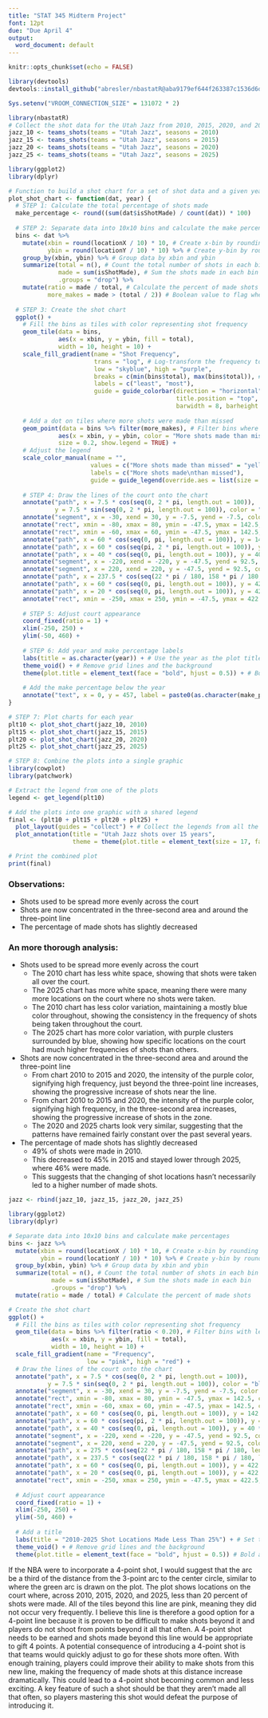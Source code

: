 ```yaml
---
title: "STAT 345 Midterm Project"
font: 12pt
due: "Due April 4"
output: 
  word_document: default
---
```


```r
knitr::opts_chunk$set(echo = FALSE)
```

```r
library(devtools)
devtools::install_github("abresler/nbastatR@aba9179ef644f263387c1536d6ddd26104d79cf4")
```

```r
Sys.setenv("VROOM_CONNECTION_SIZE" = 131072 * 2)

library(nbastatR)
# Collect the shot data for the Utah Jazz from 2010, 2015, 2020, and 2025
jazz_10 <- teams_shots(teams = "Utah Jazz", seasons = 2010)
jazz_15 <- teams_shots(teams = "Utah Jazz", seasons = 2015)
jazz_20 <- teams_shots(teams = "Utah Jazz", seasons = 2020)
jazz_25 <- teams_shots(teams = "Utah Jazz", seasons = 2025)
```

```r
library(ggplot2)
library(dplyr)

# Function to build a shot chart for a set of shot data and a given year
plot_shot_chart <- function(dat, year) {
  # STEP 1: Calculate the total percentage of shots made
  make_percentage <- round((sum(dat$isShotMade) / count(dat)) * 100)
  
  # STEP 2: Separate data into 10x10 bins and calculate the make percentage for the bin
  bins <- dat %>%
    mutate(xbin = round(locationX / 10) * 10, # Create x-bin by rounding locationX to the nearest 10
           ybin = round(locationY / 10) * 10) %>% # Create y-bin by rounding locationY to the nearest 10
    group_by(xbin, ybin) %>% # Group data by xbin and ybin
    summarize(total = n(), # Count the total number of shots in each bin
              made = sum(isShotMade), # Sum the shots made in each bin
              .groups = "drop") %>%
    mutate(ratio = made / total, # Calculate the percent of made shots in each bin
           more_makes = made > (total / 2)) # Boolean value to flag whether a bin has more makes than misses
  
  # STEP 3: Create the shot chart
  ggplot() +
    # Fill the bins as tiles with color representing shot frequency
    geom_tile(data = bins,
              aes(x = xbin, y = ybin, fill = total),
              width = 10, height = 10) +
    scale_fill_gradient(name = "Shot Frequency", 
                        trans = "log", # Log-transform the frequency to increase the spread among smaller frequency values for better visualization
                        low = "skyblue", high = "purple",
                        breaks = c(min(bins$total), max(bins$total)), # Only label the minimum and maximum values of the legend
                        labels = c("least", "most"),
                        guide = guide_colorbar(direction = "horizontal",
                                               title.position = "top",
                                               barwidth = 8, barheight = 1)) +
    
    # Add a dot on tiles where more shots were made than missed
    geom_point(data = bins %>% filter(more_makes), # Filter bins where more shots were made than missed
              aes(x = xbin, y = ybin, color = "More shots made than missed"),
              size = 0.2, show.legend = TRUE) +
    # Adjust the legend
    scale_color_manual(name = "", 
                       values = c("More shots made than missed" = "yellow"),
                       labels = c("More shots made\nthan missed"),
                       guide = guide_legend(override.aes = list(size = 5))) +
    
    # STEP 4: Draw the lines of the court onto the chart
    annotate("path", x = 7.5 * cos(seq(0, 2 * pi, length.out = 100)), 
             y = 7.5 * sin(seq(0, 2 * pi, length.out = 100)), color = "black") + # Hoop
    annotate("segment", x = -30, xend = 30, y = -7.5, yend = -7.5, color = "black") + # Backboard
    annotate("rect", xmin = -80, xmax = 80, ymin = -47.5, ymax = 142.5, color = "black", fill = NA) + # Outer box
    annotate("rect", xmin = -60, xmax = 60, ymin = -47.5, ymax = 142.5, color = "black", fill = NA) + # Inner box
    annotate("path", x = 60 * cos(seq(0, pi, length.out = 100)), y = 142.5 + 60 * sin(seq(0, pi, length.out = 100)), color = "black") + # Free throw arc
    annotate("path", x = 60 * cos(seq(pi, 2 * pi, length.out = 100)), y = 142.5 + 60 * sin(seq(pi, 2 * pi, length.out = 100)), color = "black", linetype = "dashed") + # Dashed free throw arc
    annotate("path", x = 40 * cos(seq(0, pi, length.out = 100)), y = 40 * sin(seq(0, pi, length.out = 100)), color = "black") + # Restricted arc
    annotate("segment", x = -220, xend = -220, y = -47.5, yend = 92.5, color = "black") + # Left three-point line
    annotate("segment", x = 220, xend = 220, y = -47.5, yend = 92.5, color = "black") + # Right three-point line
    annotate("path", x = 237.5 * cos(seq(22 * pi / 180, 158 * pi / 180, length.out = 100)), y = 237.5 * sin(seq(22 * pi / 180, 158 * pi / 180, length.out = 100)), color = "black") + # Three point arc
    annotate("path", x = 60 * cos(seq(0, pi, length.out = 100)), y = 422.5 + 60 * sin(seq(pi, 2*pi, length.out = 100)), color = "black") + # Outer center circle
    annotate("path", x = 20 * cos(seq(0, pi, length.out = 100)), y = 422.5 + 20 * sin(seq(pi, 2*pi, length.out = 100)), color = "black") + # Inner center circle
    annotate("rect", xmin = -250, xmax = 250, ymin = -47.5, ymax = 422.5, color = "black", fill = NA) + # Court boundary
    
    # STEP 5: Adjust court appearance
    coord_fixed(ratio = 1) +
    xlim(-250, 250) +
    ylim(-50, 460) +
    
    # STEP 6: Add year and make percentage labels
    labs(title = as.character(year)) + # Use the year as the plot title
    theme_void() + # Remove grid lines and the background
    theme(plot.title = element_text(face = "bold", hjust = 0.5)) + # Bold and center the year
    
    # Add the make percentage below the year
    annotate("text", x = 0, y = 457, label = paste0(as.character(make_percentage), "% made"), size = 3) 
}
```

```r
# STEP 7: Plot charts for each year
plt10 <- plot_shot_chart(jazz_10, 2010)
plt15 <- plot_shot_chart(jazz_15, 2015)
plt20 <- plot_shot_chart(jazz_20, 2020)
plt25 <- plot_shot_chart(jazz_25, 2025)
```

```r
# STEP 8: Combine the plots into a single graphic
library(cowplot)
library(patchwork)

# Extract the legend from one of the plots
legend <- get_legend(plt10)

# Add the plots into one graphic with a shared legend
final <- (plt10 + plt15 + plt20 + plt25) + 
  plot_layout(guides = "collect") + # Collect the legends from all the plots
  plot_annotation(title = "Utah Jazz shots over 15 years", 
                  theme = theme(plot.title = element_text(size = 17, face = "bold", hjust = 0.5))) # Add a title

# Print the combined plot
print(final)
```

### Observations:
* Shots used to be spread more evenly across the court
* Shots are now concentrated in the three-second area and around the three-point line
* The percentage of made shots has slightly decreased

\newpage

### An more thorough analysis:
* Shots used to be spread more evenly across the court
  * The 2010 chart has less white space, showing that shots were taken all over the court.
  * The 2025 chart has more white space, meaning there were many more locations on the court where no shots were taken.
  * The 2010 chart has less color variation, maintaining a mostly blue color throughout, showing the consistency in the frequency of shots being taken throughout the court.
  * The 2025 chart has more color variation, with purple clusters surrounded by blue, showing how specific locations on the court had much higher frequencies of shots than others.
* Shots are now concentrated in the three-second area and around the three-point line
  * From chart 2010 to 2015 and 2020, the intensity of the purple color, signifying high frequency, just beyond the three-point line increases, showing the progressive increase of shots near the line.
  * From chart 2010 to 2015 and 2020, the intensity of the purple color, signifying high frequency, in the three-second area increases, showing the progressive increase of shots in the zone.
  * The 2020 and 2025 charts look very similar, suggesting that the patterns have remained fairly constant over the past several years.
* The percentage of made shots has slightly decreased
  * 49% of shots were made in 2010.
  * This decreased to 45% in 2015 and stayed lower through 2025, where 46% were made.
  * This suggests that the changing of shot locations hasn't necessarily led to a higher number of made shots.
  
```r
jazz <- rbind(jazz_10, jazz_15, jazz_20, jazz_25)

library(ggplot2)
library(dplyr)

# Separate data into 10x10 bins and calculate make percentages
bins <- jazz %>%
  mutate(xbin = round(locationX / 10) * 10, # Create x-bin by rounding locationX to the nearest 10
         ybin = round(locationY / 10) * 10) %>% # Create y-bin by rounding locationY to the nearest 10
  group_by(xbin, ybin) %>% # Group data by xbin and ybin
  summarize(total = n(), # Count the total number of shots in each bin
            made = sum(isShotMade), # Sum the shots made in each bin
            .groups = "drop") %>%
  mutate(ratio = made / total) # Calculate the percent of made shots

# Create the shot chart
ggplot() +
  # Fill the bins as tiles with color representing shot frequency
  geom_tile(data = bins %>% filter(ratio < 0.20), # Filter bins with less than 25% made shots
            aes(x = xbin, y = ybin, fill = total),
            width = 10, height = 10) +
  scale_fill_gradient(name = "Frequency",
                      low = "pink", high = "red") +
  # Draw the lines of the court onto the chart
  annotate("path", x = 7.5 * cos(seq(0, 2 * pi, length.out = 100)), 
           y = 7.5 * sin(seq(0, 2 * pi, length.out = 100)), color = "black") + # Hoop
  annotate("segment", x = -30, xend = 30, y = -7.5, yend = -7.5, color = "black") + # Backboard
  annotate("rect", xmin = -80, xmax = 80, ymin = -47.5, ymax = 142.5, color = "black", fill = NA) + # Outer box
  annotate("rect", xmin = -60, xmax = 60, ymin = -47.5, ymax = 142.5, color = "black", fill = NA) + # Inner box
  annotate("path", x = 60 * cos(seq(0, pi, length.out = 100)), y = 142.5 + 60 * sin(seq(0, pi, length.out = 100)), color = "black") + # Free throw arc
  annotate("path", x = 60 * cos(seq(pi, 2 * pi, length.out = 100)), y = 142.5 + 60 * sin(seq(pi, 2 * pi, length.out = 100)), color = "black", linetype = "dashed") + # Dashed free throw arc
  annotate("path", x = 40 * cos(seq(0, pi, length.out = 100)), y = 40 * sin(seq(0, pi, length.out = 100)), color = "black") + # Restricted arc
  annotate("segment", x = -220, xend = -220, y = -47.5, yend = 92.5, color = "black") + # Left three-point line
  annotate("segment", x = 220, xend = 220, y = -47.5, yend = 92.5, color = "black") + # Right three-point line
  annotate("path", x = 275 * cos(seq(22 * pi / 180, 158 * pi / 180, length.out = 100)), y = 275 * sin(seq(22 * pi / 180, 158 * pi / 180, length.out = 100)), color = "green", size = 1) + # Suggested 4-point line
  annotate("path", x = 237.5 * cos(seq(22 * pi / 180, 158 * pi / 180, length.out = 100)), y = 237.5 * sin(seq(22 * pi / 180, 158 * pi / 180, length.out = 100)), color = "black") + # Three point arc
  annotate("path", x = 60 * cos(seq(0, pi, length.out = 100)), y = 422.5 + 60 * sin(seq(pi, 2*pi, length.out = 100)), color = "black") + # Outer center circle
  annotate("path", x = 20 * cos(seq(0, pi, length.out = 100)), y = 422.5 + 20 * sin(seq(pi, 2*pi, length.out = 100)), color = "black") + # Inner center circle
  annotate("rect", xmin = -250, xmax = 250, ymin = -47.5, ymax = 422.5, color = "black", fill = NA) + # Court boundary
  
  # Adjust court appearance
  coord_fixed(ratio = 1) +
  xlim(-250, 250) +
  ylim(-50, 460) +
  
  # Add a title
  labs(title = "2010-2025 Shot Locations Made Less Than 25%") + # Set title
  theme_void() + # Remove grid lines and the background
  theme(plot.title = element_text(face = "bold", hjust = 0.5)) # Bold and center the title
```

  If the NBA were to incorporate a 4-point shot, I would suggest that the arc be a third of the distance from the 3-point arc to the center circle, similar to where the green arc is drawn on the plot. The plot shows locations on the court where, across 2010, 2015, 2020, and 2025, less than 20 percent of shots were made. All of the tiles beyond this line are pink, meaning they did not occur very frequently. I believe this line is therefore a good option for a 4-point line because it is proven to be difficult to make shots beyond it and players do not shoot from points beyond it all that often. A 4-point shot needs to be earned and shots made beyond this line would be appropriate to gift 4 points.
  A potential consequence of introducing a 4-point shot is that teams would quickly adjust to go for these shots more often. With enough training, players could improve their ability to make shots from this new line, making the frequency of made shots at this distance increase dramatically. This could lead to a 4-point shot becoming common and less exciting. A key feature of such a shot should be that they aren't made all that often, so players mastering this shot would defeat the purpose of introducing it. 